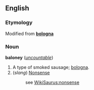 ==English==
===Etymology===
Modified from '''[[bologna]]'''

===Noun===
'''baloney''' (''[[uncountable]]'')

#A type of smoked sausage; [[bologna]].
#(''slang'') [[Nonsense]]
#:see [[WikiSaurus:nonsense]]